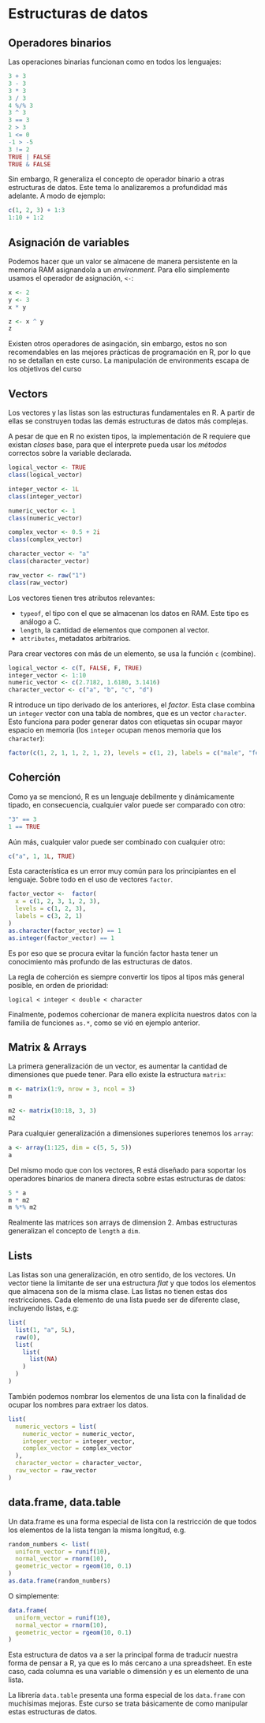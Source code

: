 # Estructuras de datos

## Operadores binarios

Las operaciones binarias funcionan como en todos los lenguajes:

```r
3 + 3
3 - 3
3 * 3
3 / 3
4 %/% 3
3 ^ 3
3 == 3
2 > 3
1 <= 0
-1 > -5
3 != 2
TRUE | FALSE
TRUE & FALSE
```

Sin embargo, R generaliza el concepto de operador binario a otras estructuras de
datos. Este tema lo analizaremos a profundidad más adelante. A modo de ejemplo:

```r
c(1, 2, 3) + 1:3
1:10 + 1:2
```

## Asignación de variables

Podemos hacer que un valor se almacene de manera persistente en la memoria RAM
asignandola a un _environment_. Para ello simplemente usamos el operador de
asignación, `<-`:

```r
x <- 2
y <- 3
x * y

z <- x ^ y
z
```

Existen otros operadores de asingación, sin embargo, estos no son recomendables
en las mejores prácticas de programación en R, por lo que no se detallan en este
curso. La manipulación de environments escapa de los objetivos del curso

## Vectors

Los vectores y las listas son las estructuras fundamentales en R. A partir de
ellas se construyen todas las demás estructuras de datos más complejas.

A pesar de que en R no existen tipos, la implementación de R requiere que
existan _clases_ base, para que el interprete pueda usar los _métodos_
correctos sobre la variable declarada.

```r
logical_vector <- TRUE
class(logical_vector)

integer_vector <- 1L
class(integer_vector)

numeric_vector <- 1
class(numeric_vector)

complex_vector <- 0.5 + 2i
class(complex_vector)

character_vector <- "a"
class(character_vector)

raw_vector <- raw("1")
class(raw_vector)
```

Los vectores tienen tres atributos relevantes:

- `typeof`, el tipo con el que se almacenan los datos en RAM. Este tipo es
análogo a C.
- `length`, la cantidad de elementos que componen al vector.
- `attributes`, metadatos arbitrarios.

Para crear vectores con más de un elemento, se usa la función `c` (combine).

```r
logical_vector <- c(T, FALSE, F, TRUE)
integer_vector <- 1:10
numeric_vector <- c(2.7182, 1.6180, 3.1416)
character_vector <- c("a", "b", "c", "d")
```

R introduce un tipo derivado de los anteriores, el _factor_. Esta clase combina
un `integer` vector con una tabla de nombres, que es un vector `character`. Esto
funciona para poder generar datos con etiquetas sin ocupar mayor espacio en
memoria (los `integer` ocupan menos memoria que los `character`):

```r
factor(c(1, 2, 1, 1, 2, 1, 2), levels = c(1, 2), labels = c("male", "female"))
```

## Coherción

Como ya se mencionó, R es un lenguaje debilmente y dinámicamente tipado, en
consecuencia, cualquier valor puede ser comparado con otro:

```r
"3" == 3
1 == TRUE
```

Aún más, cualquier valor puede ser combinado con cualquier otro:

```r
c("a", 1, 1L, TRUE)
```

Esta característica es un error muy común para los principiantes en el lenguaje.
Sobre todo en el uso de vectores `factor`.

```r
factor_vector <-  factor(
  x = c(1, 2, 3, 1, 2, 3),
  levels = c(1, 2, 3),
  labels = c(3, 2, 1)
)
as.character(factor_vector) == 1
as.integer(factor_vector) == 1
```

Es por eso que se procura evitar la función factor hasta tener un conocimiento
más profundo de las estructuras de datos.

La regla de coherción es siempre convertir los tipos al tipos más general
posible, en orden de prioridad:

```
logical < integer < double < character
```

Finalmente, podemos cohercionar de manera explícita nuestros datos con la
familia de funciones `as.*`, como se vió en ejemplo anterior.

## Matrix & Arrays

La primera generalización de un vector, es aumentar la cantidad de dimensiones
que puede tener. Para ello existe la estructura `matrix`:

```r
m <- matrix(1:9, nrow = 3, ncol = 3)
m

m2 <- matrix(10:18, 3, 3)
m2
```

Para cualquier generalización a dimensiones superiores tenemos los `array`:

```r
a <- array(1:125, dim = c(5, 5, 5))
a
```

Del mismo modo que con los vectores, R está diseñado para soportar los
operadores binarios de manera directa sobre estas estructuras de datos:

```r
5 * a
m * m2
m %*% m2
```

Realmente las matrices son arrays de dimension 2. Ambas estructuras generalizan
el concepto de `length` a `dim`.

## Lists

Las listas son una generalización, en otro sentido, de los vectores. Un vector
tiene la limitante de ser una estructura _flat_ y que todos los elementos que
almacena son de la misma clase. Las listas no tienen estas dos restricciones.
Cada elemento de una lista puede ser de diferente clase, incluyendo listas, e.g:

```r
list(
  list(1, "a", 5L),
  raw(0),
  list(
    list(
      list(NA)
    )
  )
)
```

También podemos nombrar los elementos de una lista con la finalidad de ocupar
los nombres para extraer los datos.

```r
list(
  numeric_vectors = list(
    numeric_vector = numeric_vector,
    integer_vector = integer_vector,
    complex_vector = complex_vector
  ),
  character_vector = character_vector,
  raw_vector = raw_vector
)
```

## data.frame, data.table

Un data.frame es una forma especial de lista con la restricción de que todos los
elementos de la lista tengan la misma longitud, e.g.

```r
random_numbers <- list(
  uniform_vector = runif(10),
  normal_vector = rnorm(10),
  geometric_vector = rgeom(10, 0.1)
)
as.data.frame(random_numbers)
```

O simplemente:

```r
data.frame(
  uniform_vector = runif(10),
  normal_vector = rnorm(10),
  geometric_vector = rgeom(10, 0.1)
)
```

Esta estructura de datos va a ser la principal forma de traducir nuestra forma
de pensar a R, ya que es lo más cercano a una spreadsheet. En este caso, cada
columna es una variable o dimensión y es un elemento de una lista.

La librería `data.table` presenta una forma especial de los `data.frame` con
muchísimas mejoras. Este curso se trata básicamente de como manipular estas
estructuras de datos.
